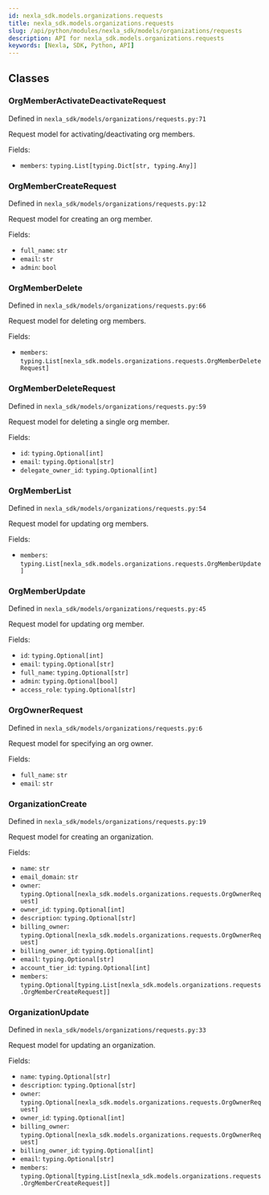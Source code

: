 ```yaml
---
id: nexla_sdk.models.organizations.requests
title: nexla_sdk.models.organizations.requests
slug: /api/python/modules/nexla_sdk/models/organizations/requests
description: API for nexla_sdk.models.organizations.requests
keywords: [Nexla, SDK, Python, API]
---
```


## Classes

### OrgMemberActivateDeactivateRequest

Defined in `nexla_sdk/models/organizations/requests.py:71`

Request model for activating/deactivating org members.

Fields:

- `members`: `typing.List[typing.Dict[str, typing.Any]]`

### OrgMemberCreateRequest

Defined in `nexla_sdk/models/organizations/requests.py:12`

Request model for creating an org member.

Fields:

- `full_name`: `str`
- `email`: `str`
- `admin`: `bool`

### OrgMemberDelete

Defined in `nexla_sdk/models/organizations/requests.py:66`

Request model for deleting org members.

Fields:

- `members`: `typing.List[nexla_sdk.models.organizations.requests.OrgMemberDeleteRequest]`

### OrgMemberDeleteRequest

Defined in `nexla_sdk/models/organizations/requests.py:59`

Request model for deleting a single org member.

Fields:

- `id`: `typing.Optional[int]`
- `email`: `typing.Optional[str]`
- `delegate_owner_id`: `typing.Optional[int]`

### OrgMemberList

Defined in `nexla_sdk/models/organizations/requests.py:54`

Request model for updating org members.

Fields:

- `members`: `typing.List[nexla_sdk.models.organizations.requests.OrgMemberUpdate]`

### OrgMemberUpdate

Defined in `nexla_sdk/models/organizations/requests.py:45`

Request model for updating org member.

Fields:

- `id`: `typing.Optional[int]`
- `email`: `typing.Optional[str]`
- `full_name`: `typing.Optional[str]`
- `admin`: `typing.Optional[bool]`
- `access_role`: `typing.Optional[str]`

### OrgOwnerRequest

Defined in `nexla_sdk/models/organizations/requests.py:6`

Request model for specifying an org owner.

Fields:

- `full_name`: `str`
- `email`: `str`

### OrganizationCreate

Defined in `nexla_sdk/models/organizations/requests.py:19`

Request model for creating an organization.

Fields:

- `name`: `str`
- `email_domain`: `str`
- `owner`: `typing.Optional[nexla_sdk.models.organizations.requests.OrgOwnerRequest]`
- `owner_id`: `typing.Optional[int]`
- `description`: `typing.Optional[str]`
- `billing_owner`: `typing.Optional[nexla_sdk.models.organizations.requests.OrgOwnerRequest]`
- `billing_owner_id`: `typing.Optional[int]`
- `email`: `typing.Optional[str]`
- `account_tier_id`: `typing.Optional[int]`
- `members`: `typing.Optional[typing.List[nexla_sdk.models.organizations.requests.OrgMemberCreateRequest]]`

### OrganizationUpdate

Defined in `nexla_sdk/models/organizations/requests.py:33`

Request model for updating an organization.

Fields:

- `name`: `typing.Optional[str]`
- `description`: `typing.Optional[str]`
- `owner`: `typing.Optional[nexla_sdk.models.organizations.requests.OrgOwnerRequest]`
- `owner_id`: `typing.Optional[int]`
- `billing_owner`: `typing.Optional[nexla_sdk.models.organizations.requests.OrgOwnerRequest]`
- `billing_owner_id`: `typing.Optional[int]`
- `email`: `typing.Optional[str]`
- `members`: `typing.Optional[typing.List[nexla_sdk.models.organizations.requests.OrgMemberCreateRequest]]`

